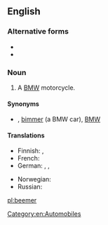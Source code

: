 {{also|beamer}}
==English==
{{wikipedia}}

===Alternative forms===
* {{l|en|Beemer}}
* {{l|en|Beamer}}

===Noun===
{{en-noun}}

# {{lb|en|slang}} A [[BMW]] motorcycle.

====Synonyms====
* {{sense|BMW}} {{l|en|beamer}}, [[bimmer]] (a BMW car), [[BMW]]

====Translations====
{{trans-top|slang term for a BMW car or motorcycle}}
* Finnish: {{t+|fi|bemari}}, {{t|fi|bemu}}
* French: {{qualifier|colloquial}} {{t+|fr|BM|f}}
* German: {{qualifier|colloquial}} {{t|de|BüMW}}, {{t+|de|Brenner}}, {{t|de|BähmWähh}}
{{trans-mid}}
* Norwegian: {{t|no|beamer|m}}
* Russian: {{t+|ru|бу́мер|m}}
{{trans-bottom}}

[[Category:en:Automobiles]]

[[pl:beemer]]